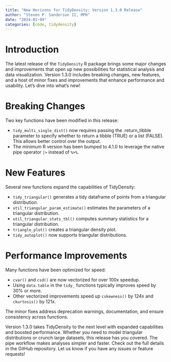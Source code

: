 ```yaml
---
title: "New Horizons for TidyDensity: Version 1.3.0 Release"
author: "Steven P. Sanderson II, MPH"
date: "2024-01-09"
categories: [code, tidydensity]
---
```


# Introduction

The latest release of the `TidyDensity` R package brings some major changes and improvements that open up new possibilities for statistical analysis and data visualization. Version 1.3.0 includes breaking changes, new features, and a host of minor fixes and improvements that enhance performance and usability. Let's dive into what's new!

# Breaking Changes

Two key functions have been modified in this release:

*   `tidy_multi_single_dist()` now requires passing the .return_tibble parameter to specify whether to return a tibble (TRUE) or a list (FALSE). This allows better control over the output.
*   The minimum R version has been bumped to 4.1.0 to leverage the native pipe operator `|>` instead of `%>%`.

# New Features

Several new functions expand the capabilities of TidyDensity:

*   `tidy_triangular()` generates a tidy dataframe of points from a triangular distribution.
*   `util_triangular_param_estimate()` estimates the parameters of a triangular distribution.
*   `util_triangular_stats_tbl()` computes summary statistics for a triangular distribution.
*   `triangle_plot()` creates a triangular density plot.
*   `tidy_autoplot()` now supports triangular distributions.

# Performance Improvements

Many functions have been optimized for speed:

*   `cvar()` and `csd()` are now vectorized for over 100x speedup.
*   Using `data.table` in the `tidy_` functions typically improves speed by 30% or more.
*   Other vectorized improvements speed up `cskewness()` by 124x and `ckurtosis()` by 121x.

The minor fixes address deprecation warnings, documentation, and ensure consistency across functions.

Version 1.3.0 takes TidyDensity to the next level with expanded capabilities and boosted performance. Whether you need to model triangular distributions or crunch large datasets, this release has you covered. The pipe workflow makes analyses simpler and faster. Check out the full details in the GitHub repository. Let us know if you have any issues or feature requests!